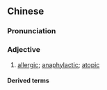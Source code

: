 {{also|过敏性}}
==Chinese==
{{zh-forms|s=过敏性|type=21}}

===Pronunciation===
{{zh-pron
|m=guòmǐnxìng
|cat=a
}}

===Adjective===
{{zh-adj}}

# {{lb|zh|attributive|medicine}} [[allergic]]; [[anaphylactic]]; [[atopic]]

====Derived terms====
{{zh-der|過敏性反應|過敏性皮炎}}
